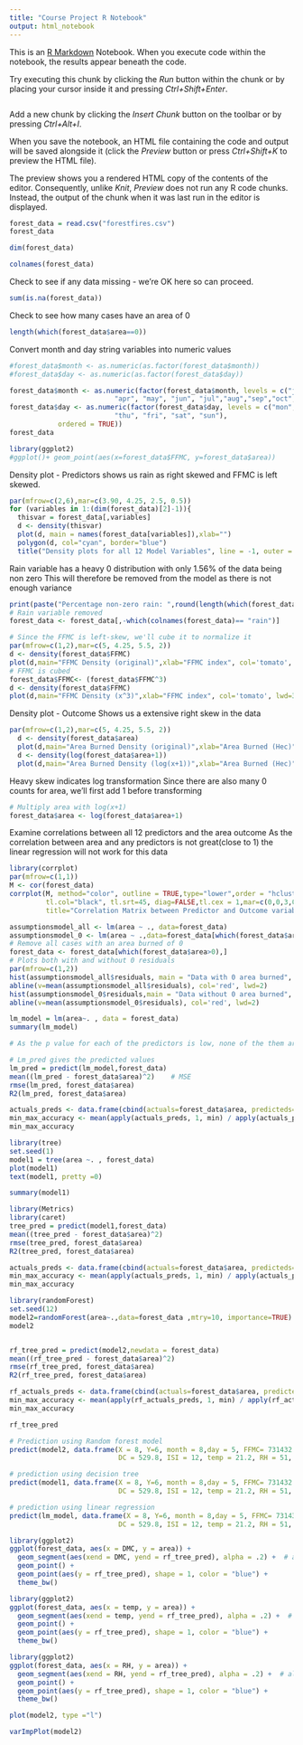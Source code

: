 ---
title: "Course Project R Notebook"
output: html_notebook
---

This is an [R Markdown](http://rmarkdown.rstudio.com) Notebook. When you execute code within the notebook, the results appear beneath the code. 

Try executing this chunk by clicking the *Run* button within the chunk or by placing your cursor inside it and pressing *Ctrl+Shift+Enter*. 

```{r}
```

Add a new chunk by clicking the *Insert Chunk* button on the toolbar or by pressing *Ctrl+Alt+I*.

When you save the notebook, an HTML file containing the code and output will be saved alongside it (click the *Preview* button or press *Ctrl+Shift+K* to preview the HTML file).

The preview shows you a rendered HTML copy of the contents of the editor. Consequently, unlike *Knit*, *Preview* does not run any R code chunks. Instead, the output of the chunk when it was last run in the editor is displayed.


```{r}
forest_data = read.csv("forestfires.csv")
forest_data
```

```{r}
dim(forest_data)
```

```{r}
colnames(forest_data)
```

 Check to see if any data missing - we're OK here so can proceed.
```{r}
sum(is.na(forest_data))
```

Check to see how many cases have an area of 0
```{r}
length(which(forest_data$area==0))
```

Convert month and day string variables into numeric values
```{r}
#forest_data$month <- as.numeric(as.factor(forest_data$month))
#forest_data$day <- as.numeric(as.factor(forest_data$day))

forest_data$month <- as.numeric(factor(forest_data$month, levels = c("jan", "feb", "mar", 
                          "apr", "may", "jun", "jul","aug","sep","oct","nov","dec"), ordered = TRUE))
forest_data$day <- as.numeric(factor(forest_data$day, levels = c("mon", "tue", "wed", 
                          "thu", "fri", "sat", "sun"),
            ordered = TRUE))
forest_data
```

```{r}
library(ggplot2)
#ggplot()+ geom_point(aes(x=forest_data$FFMC, y=forest_data$area))

```


 Density plot - Predictors
shows us rain as right skewed and FFMC is left skewed.
```{r}
par(mfrow=c(2,6),mar=c(3.90, 4.25, 2.5, 0.5))
for (variables in 1:(dim(forest_data)[2]-1)){
  thisvar = forest_data[,variables]
  d <- density(thisvar)
  plot(d, main = names(forest_data[variables]),xlab="")
  polygon(d, col="cyan", border="blue")
  title("Density plots for all 12 Model Variables", line = -1, outer = TRUE)}
```


 Rain variable has a heavy 0 distribution with only 1.56% of the data being non zero
 This will therefore be removed from the model as there is not enough variance
```{r}
print(paste("Percentage non-zero rain: ",round(length(which(forest_data$rain>0)) /dim(forest_data)[1]*100,2)))
# Rain variable removed 
forest_data <- forest_data[,-which(colnames(forest_data)== "rain")]
```
 
 
```{r}
# Since the FFMC is left-skew, we'll cube it to normalize it
par(mfrow=c(1,2),mar=c(5, 4.25, 5.5, 2))
d <- density(forest_data$FFMC)
plot(d,main="FFMC Density (original)",xlab="FFMC index", col='tomato', lwd=3)
# FFMC is cubed 
forest_data$FFMC<- (forest_data$FFMC^3)
d <- density(forest_data$FFMC)
plot(d,main="FFMC Density (x^3)",xlab="FFMC index", col='tomato', lwd=3)
```
 
 
 Density plot - Outcome
Shows us a extensive right skew in the data
```{r}
par(mfrow=c(1,2),mar=c(5, 4.25, 5.5, 2))
  d <- density(forest_data$area)
  plot(d,main="Area Burned Density (original)",xlab="Area Burned (Hec)", col='tomato', lwd=3)
  d <- density(log(forest_data$area+1))
  plot(d,main="Area Burned Density (log(x+1))",xlab="Area Burned (Hec)", col='tomato', lwd=3)
```
 Heavy skew indicates log transformation
 Since there are also many 0 counts for area, we'll first add 1 before transforming
```{r}
# Multiply area with log(x+1)
forest_data$area <- log(forest_data$area+1)
```
 
 
 Examine correlations between all 12 predictors and the area outcome 
 As the correlation between area and any predictors is not great(close to 1) the linear regression will not work for this data
```{r}
library(corrplot)
par(mfrow=c(1,1))
M <- cor(forest_data)
corrplot(M, method="color", outline = TRUE,type="lower",order = "hclust",
         tl.col="black", tl.srt=45, diag=FALSE,tl.cex = 1,mar=c(0,0,3,0),
         title="Correlation Matrix between Predictor and Outcome variables")
```
 


 
 
```{r}
assumptionsmodel_all <- lm(area ~ ., data=forest_data)
assumptionsmodel_0 <- lm(area ~ .,data=forest_data[which(forest_data$area>0),])
# Remove all cases with an area burned of 0
forest_data <- forest_data[which(forest_data$area>0),]
# Plots both with and without 0 residuals
par(mfrow=c(1,2))
hist(assumptionsmodel_all$residuals, main = "Data with 0 area burned", xlab = 'Residuals')
abline(v=mean(assumptionsmodel_all$residuals), col='red', lwd=2)
hist(assumptionsmodel_0$residuals,main = "Data without 0 area burned", xlab = 'Residuals')
abline(v=mean(assumptionsmodel_0$residuals), col='red', lwd=2)
```




```{r}
lm_model = lm(area~. , data = forest_data)
summary(lm_model)

# As the p value for each of the predictors is low, none of the them are significantly associated with the output variable "area" .
```
 
```{r}
# Lm_pred gives the predicted values 
lm_pred = predict(lm_model,forest_data)
mean((lm_pred - forest_data$area)^2)    # MSE
rmse(lm_pred, forest_data$area)
R2(lm_pred, forest_data$area)
```

```{r}
actuals_preds <- data.frame(cbind(actuals=forest_data$area, predicteds=lm_pred))
min_max_accuracy <- mean(apply(actuals_preds, 1, min) / apply(actuals_preds, 1, max)) 
min_max_accuracy
```

 
```{r}
library(tree)
set.seed(1)
model1 = tree(area ~. , forest_data)
plot(model1)
text(model1, pretty =0)

```
 
```{r}
summary(model1)
```
 
```{r}
library(Metrics)
library(caret)
tree_pred = predict(model1,forest_data)
mean((tree_pred - forest_data$area)^2)
rmse(tree_pred, forest_data$area)
R2(tree_pred, forest_data$area)
```
```{r}
actuals_preds <- data.frame(cbind(actuals=forest_data$area, predicteds=tree_pred))
min_max_accuracy <- mean(apply(actuals_preds, 1, min) / apply(actuals_preds, 1, max)) 
min_max_accuracy

```


 
```{r}
library(randomForest)
set.seed(12)
model2=randomForest(area~.,data=forest_data ,mtry=10, importance=TRUE)
model2
```

```{r}
```


```{r}
rf_tree_pred = predict(model2,newdata = forest_data)
mean((rf_tree_pred - forest_data$area)^2)
rmse(rf_tree_pred, forest_data$area)
R2(rf_tree_pred, forest_data$area)
```

```{r}
rf_actuals_preds <- data.frame(cbind(actuals=forest_data$area, predicteds=rf_tree_pred))
min_max_accuracy <- mean(apply(rf_actuals_preds, 1, min) / apply(rf_actuals_preds, 1, max)) 
min_max_accuracy
```

```{r}
rf_tree_pred
```


```{r}
# Prediction using Random forest model
predict(model2, data.frame(X = 8, Y=6, month = 8,day = 5, FFMC= 731432.7, DMC = 108,
                           DC = 529.8, ISI = 12, temp = 21.2, RH = 51, wind = 8.9))
```



```{r}
# prediction using decision tree
predict(model1, data.frame(X = 8, Y=6, month = 8,day = 5, FFMC= 731432.7, DMC = 108,
                           DC = 529.8, ISI = 12, temp = 21.2, RH = 51, wind = 8.9))
```

```{r}
# prediction using linear regression
predict(lm_model, data.frame(X = 8, Y=6, month = 8,day = 5, FFMC= 731432.7, DMC = 108,
                           DC = 529.8, ISI = 12, temp = 21.2, RH = 51, wind = 8.9))
```


```{r}
library(ggplot2)
ggplot(forest_data, aes(x = DMC, y = area)) +
  geom_segment(aes(xend = DMC, yend = rf_tree_pred), alpha = .2) +  # alpha to fade lines
  geom_point() +
  geom_point(aes(y = rf_tree_pred), shape = 1, color = "blue") +
  theme_bw()
```

```{r}
library(ggplot2)
ggplot(forest_data, aes(x = temp, y = area)) +
  geom_segment(aes(xend = temp, yend = rf_tree_pred), alpha = .2) +  # alpha to fade lines
  geom_point() +
  geom_point(aes(y = rf_tree_pred), shape = 1, color = "blue") +
  theme_bw()
```

```{r}
library(ggplot2)
ggplot(forest_data, aes(x = RH, y = area)) +
  geom_segment(aes(xend = RH, yend = rf_tree_pred), alpha = .2) +  # alpha to fade lines
  geom_point() +
  geom_point(aes(y = rf_tree_pred), shape = 1, color = "blue") +
  theme_bw()
```


```{r}
plot(model2, type ="l")
```

```{r}
varImpPlot(model2)
```

